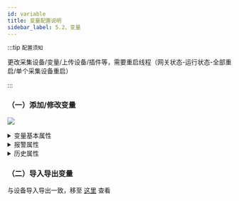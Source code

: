 ```yaml
---
id: variable
title: 变量配置说明
sidebar_label: 5.2、变量
---
```

:::tip `配置须知`

 更改采集设备/变量/上传设备/插件等，需要重启线程（网关状态-运行状态-全部重启/单个采集设备重启）

:::

### （一）添加/修改变量

![](/img/variable1.png)
<details>
<summary>变量基本属性</summary>
<div>

#### 名称
当前采集设备名称，全局唯一(采集设备)

#### 描述
当前采集设备描述

#### 设备
当前变量选择的采集设备名称，通过选择器选择对应设备名称设置

#### 变量地址
对于不同的驱动,变量地址配置不相同，查看第六节，找到对应的驱动说明

#### 执行间隔
读取时间间隔

#### 初始值
变量初始值

#### 读写权限
读写/只写/只读

#### 数据类型
对应的数据类型，注意除了特殊驱动，否则不应该选择object

#### 读取表达式

  支持多种运算符，原始值的代码为raw，具体可查看 [ExpressionEvaluator WiKi](https://github.com/codingseb/ExpressionEvaluator) 

  示例：

  ```csharp

    raw*10+3

   //原始值raw为8，输出实时值83

  ```
#### 写入表达式

同读取表达式，在写入值时转化
  
  示例：
  ```csharp
    
    raw*10  //读取表达式
    
    raw/10 //写入表达式

   //PLC原始值为22，读取实时值为220，写入值为230时，会下发23到PLC


  ```

#### 特殊方法

对于不同的驱动,特殊方法配置不相同，查看第六节，找到对应的驱动说明



</div>
</details>


<details>
<summary>报警属性</summary>
<div>


#### 报警使能
启用对应报警功能

#### 报警限值
超限时产生报警，布尔量为固定

#### 报警文本
对应报警文本

#### 报警约束
同变量表达式，计算值为true时才能产生报警



</div>
</details>

<details>
<summary>历史属性</summary>
<div>


#### 历史使能
启用对应历史转储功能


#### 存储类型
1、Collect ：每次采集存储一次
2、Change ：每次变化存储一次


</div>
</details>

### （二）导入导出变量

与设备导入导出一致，移至 [这里](http://localhost:3000/thingsgateway/docs/05%E3%80%81%E7%BD%91%E5%85%B3%E9%85%8D%E7%BD%AE/collectdevice#%E4%BA%8C%E5%AF%BC%E5%85%A5%E5%AF%BC%E5%87%BA%E9%87%87%E9%9B%86%E8%AE%BE%E5%A4%87) 查看

